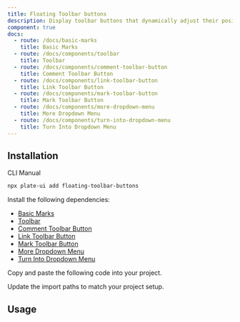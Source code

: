 ```yaml
---
title: Floating Toolbar buttons
description: Display toolbar buttons that dynamically adjust their position while scrolling.
component: true
docs:
  - route: /docs/basic-marks
    title: Basic Marks
  - route: /docs/components/toolbar
    title: Toolbar
  - route: /docs/components/comment-toolbar-button
    title: Comment Toolbar Button
  - route: /docs/components/link-toolbar-button
    title: Link Toolbar Button
  - route: /docs/components/mark-toolbar-button
    title: Mark Toolbar Button
  - route: /docs/components/more-dropdown-menu
    title: More Dropdown Menu
  - route: /docs/components/turn-into-dropdown-menu
    title: Turn Into Dropdown Menu
---
```


<ComponentPreview name="playground-demo" id="basicnodes" />

## Installation

<Tabs defaultValue="cli">

<TabsList>
<TabsTrigger value="cli">CLI</TabsTrigger>
<TabsTrigger value="manual">Manual</TabsTrigger>
</TabsList>
<TabsContent value="cli">

```bash
npx plate-ui add floating-toolbar-buttons
```

</TabsContent>

<TabsContent value="manual">

<Steps>

<Step>

Install the following dependencies:

- [Basic Marks](/docs/basic-marks)
- [Toolbar](/docs/components/toolbar)
- [Comment Toolbar Button](/docs/components/comment-toolbar-button)
- [Link Toolbar Button](/docs/components/link-toolbar-button)
- [Mark Toolbar Button](/docs/components/mark-toolbar-button)
- [More Dropdown Menu](/docs/components/more-dropdown-menu)
- [Turn Into Dropdown Menu](/docs/components/turn-into-dropdown-menu)

</Step>

<Step>

Copy and paste the following code into your project.

</Step>

<ComponentSource name="floating-toolbar-buttons" />

<Step>

Update the import paths to match your project setup.

</Step>

</Steps>

</TabsContent>

</Tabs>

## Usage

<ComponentSource name="playground-demo" />
